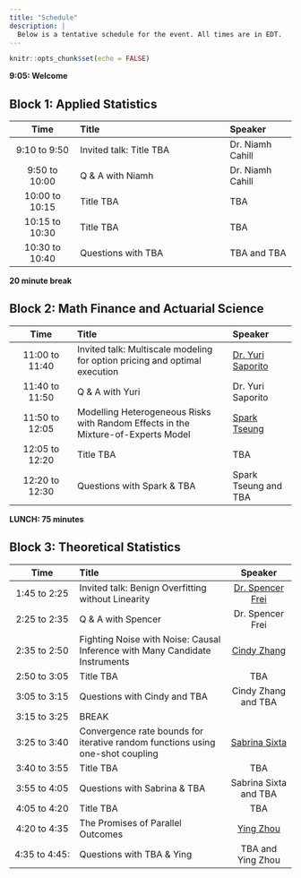 ```yaml
---
title: "Schedule"
description: |
  Below is a tentative schedule for the event. All times are in EDT.
---
```


```r
knitr::opts_chunk$set(echo = FALSE)
```

**9:05: Welcome**


## Block 1: Applied Statistics</span>

-------------------------------------------------------------
 Time             Title                                   Speaker
-------           ----------------------------------      -----------------
9:10 to 9:50      Invited talk:  
                  Title TBA                               Dr. Niamh Cahill

9:50 to 10:00      Q & A with Niamh                       Dr. Niamh Cahill

10:00 to 10:15     Title TBA                              TBA

10:15 to 10:30     Title TBA                              TBA

10:30 to 10:40     Questions with TBA                     TBA and TBA

-------------------------------------------------------------


**20 minute break** 

## Block 2: Math Finance and Actuarial Science

-------------------------------------------------------------
 Time             Title                                      Speaker
-------           ----------------------------------         -----------------
11:00 to 11:40    Invited talk: Multiscale modeling 
                  for option pricing and optimal execution    [Dr. Yuri Saporito](abstracts.html#yuri-saporito)

11:40 to 11:50    Q & A with Yuri                             Dr. Yuri Saporito

11:50 to 12:05    Modelling Heterogeneous Risks with Random 
                  Effects in the Mixture-of-Experts Model     [Spark Tseung](abstracts.html#spark-tseung)

12:05 to 12:20       Title TBA                                 TBA

12:20 to 12:30    Questions with Spark & TBA                  Spark Tseung and TBA

-------------------------------------------------------------


**LUNCH: 75 minutes**

## Block 3: Theoretical Statistics

-------------------------------------------------------------
 Time             Title                                      Speaker
-------           ----------------------------------        -----------------
1:45 to 2:25      Invited talk: Benign Overfitting without
                   Linearity                                [Dr. Spencer Frei](abstracts.html#spencer-frei)

2:25 to 2:35       Q & A with Spencer                       Dr. Spencer Frei

2:35 to 2:50      Fighting Noise with Noise: Causal 
                  Inference with Many Candidate Instruments  [Cindy Zhang](abstracts.html#cindy-zhang)

2:50 to 3:05      Title TBA                                  TBA

3:05 to 3:15      Questions with Cindy and TBA              Cindy Zhang and TBA

3:15 to 3:25      BREAK                                               

3:25 to 3:40      Convergence rate bounds for iterative 
                  random functions using one-shot coupling   [Sabrina Sixta](abstracts.html#sabrina-sixta)

3:40 to 3:55      Title TBA                                   TBA

3:55 to 4:05      Questions with Sabrina & TBA                Sabrina Sixta and TBA

4:05 to 4:20      Title TBA                                   TBA

4:20 to 4:35      The Promises of Parallel Outcomes           [Ying Zhou](abstracts.html#ying-zhou)

4:35 to 4:45:     Questions with TBA & Ying                   TBA and Ying Zhou

-------------------------------------------------------------
